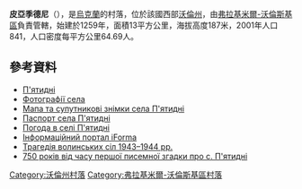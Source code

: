 {{coord|50|51|11|N|24|13|19|E|scale:100000|display=title}}

'''皮亞季德尼'''（{{lang-uk|П'ятидні}}），是[[烏克蘭|烏克蘭]]的村落，位於該國西部[[沃倫州|沃倫州]]，由[[弗拉基米爾-沃倫斯基區|弗拉基米爾-沃倫斯基區]]負責管轄，始建於1259年，面積13平方公里，海拔高度187米，2001年人口841，人口密度每平方公里64.69人。

==參考資料==
*[http://gska2.rada.gov.ua/pls/z7502/A005?rdat1=21.03.2008&rf7571=4733 П'ятидні]{{Dead link|date=2018年6月 |bot=InternetArchiveBot |fix-attempted=no }}
* [http://picasaweb.google.com/boyko.sergio/hgcSuC# Фотографії села]{{Dead link|date=2018年6月 |bot=InternetArchiveBot |fix-attempted=no }}
* [http://wikimapia.org/#lat=50.8585421&lon=24.2173058&z=15&l=37&m=b Мапа та супутникові знімки села П'ятидні] {{Wayback|url=http://wikimapia.org/#lat=50.8585421&lon=24.2173058&z=15&l=37&m=b |date=20180201220901 }}
* [https://web.archive.org/web/20140314220926/http://www.vvadm.gov.ua/ukr/miscevi%20rady/pyatudni.html Паспорт села П'ятидні]
* [http://weather.in.ua/ua/volynskaja/19359 Погода в селі П'ятидні] {{Wayback|url=http://weather.in.ua/ua/volynskaja/19359 |date=20160305083150 }}
* [https://web.archive.org/web/20100125080655/http://old.iforma.com.ua/classifiers/uk/koatuu Інформаційний портал iForma]
* [http://www.poshuk.lviv.ua/books_tsaruk_p_17.html Трагедія волинських сіл 1943–1944 рр.]{{Dead link|date=2018年6月 |bot=InternetArchiveBot |fix-attempted=no }}
* [http://www.istvolyn.info/index.php?option=com_content&view=article&id=883:750---------------&catid=30:2012-09-11-08-11-50&Itemid=19  750 років від часу першої писемної згадки про с. П'ятидні] {{Wayback|url=http://www.istvolyn.info/index.php?option=com_content&view=article&id=883:750---------------&catid=30:2012-09-11-08-11-50&Itemid=19 |date=20190306043935 }}

[[Category:沃倫州村落|Category:沃倫州村落]]
[[Category:弗拉基米爾-沃倫斯基區村落|Category:弗拉基米爾-沃倫斯基區村落]]


{{Volyn-geo-stub}}